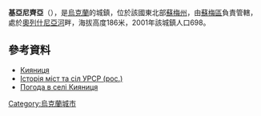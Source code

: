 {{coord|51|4|5|N|34|54|44|E|scale:100000|display=title}}

<!-- 檔案不存在 [[Image:Majetok_Kiyanytsya.JPG|right]] -->

'''基亞尼齊亞'''（{{lang-uk|Кияниця}}），是[[烏克蘭|烏克蘭]]的城鎮，位於該國東北部[[蘇梅州|蘇梅州]]，由[[蘇梅區|蘇梅區]]負責管轄，處於[[奧列什尼亞河_(普肖爾河支流)|奧列什尼亞河]]畔，海拔高度186米，2001年該城鎮人口698。

==參考資料==
* [http://w1.c1.rada.gov.ua/pls/z7502/A005?rdat1=20.12.2011&rf7571=30172 Кияниця]{{dead link|date=2017年12月 |bot=InternetArchiveBot |fix-attempted=yes }}
* [https://web.archive.org/web/20120116172453/http://www.igsu.org.ua/Sumskaja.obl/Sumskij.rajon/Novaja_Seczx.html Історія міст та сіл УРСР (рос.)]
* [http://weather.in.ua/ua/symskaja/10525 Погода в селі Кияниця] {{Wayback|url=http://weather.in.ua/ua/symskaja/10525 |date=20111219220205 }}

{{Ukraine-geo-stub}}
[[Category:烏克蘭城市|Category:烏克蘭城市]]